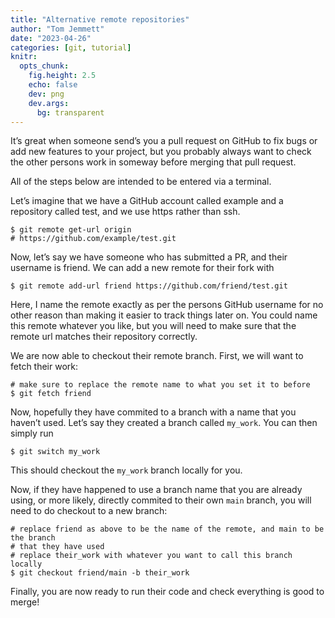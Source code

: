 ```yaml
---
title: "Alternative remote repositories"
author: "Tom Jemmett"
date: "2023-04-26"
categories: [git, tutorial]
knitr:
  opts_chunk:
    fig.height: 2.5
    echo: false
    dev: png
    dev.args:
      bg: transparent
---
```


It's great when someone send's you a pull request on GitHub to fix bugs or add new features to your project, but you probably always want to check the other persons work in someway before merging that pull request.

All of the steps below are intended to be entered via a terminal.

Let's imagine that we have a GitHub account called example and a repository called test, and we use https rather than ssh.

```
$ git remote get-url origin
# https://github.com/example/test.git
```

Now, let's say we have someone who has submitted a PR, and their username is friend. We can add a new remote for their fork with

```
$ git remote add-url friend https://github.com/friend/test.git
```

Here, I name the remote exactly as per the persons GitHub username for no other reason than making it easier to track things later on. You could name this remote whatever you like, but you will need to make sure that the remote url matches their repository correctly.

We are now able to checkout their remote branch. First, we will want to fetch their work:

```
# make sure to replace the remote name to what you set it to before
$ git fetch friend
```

Now, hopefully they have commited to a branch with a name that you haven't used. Let's say they created a branch called `my_work`. You can then simply run

```
$ git switch my_work
```

This should checkout the `my_work` branch locally for you.

Now, if they have happened to use a branch name that you are already using, or more likely, directly commited to their own `main` branch, you will need to do checkout to a new branch:

```
# replace friend as above to be the name of the remote, and main to be the branch
# that they have used
# replace their_work with whatever you want to call this branch locally
$ git checkout friend/main -b their_work
```

Finally, you are now ready to run their code and check everything is good to merge!